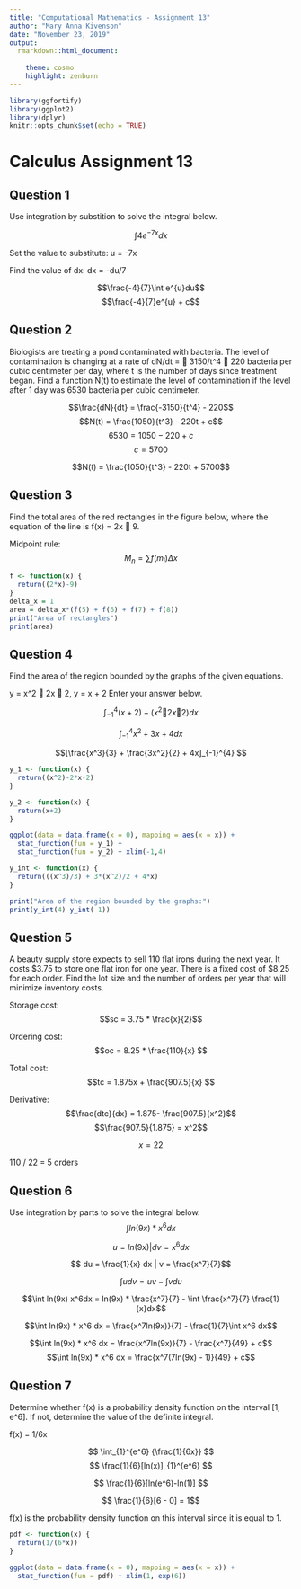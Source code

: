 ```yaml
---
title: "Computational Mathematics - Assignment 13"
author: "Mary Anna Kivenson"
date: "November 23, 2019"
output:
  rmarkdown::html_document:
    
    theme: cosmo 
    highlight: zenburn
---
```


```r
library(ggfortify)
library(ggplot2)
library(dplyr)
knitr::opts_chunk$set(echo = TRUE)
```


# Calculus Assignment 13  {.tabset}

## Question 1
Use integration by substition to solve the integral below.

$$\int 4e^{-7x}dx$$

Set the value to substitute:
u = -7x

Find the value of dx:
dx = -du/7

$$\frac{-4}{7}\int e^{u}du$$
$$\frac{-4}{7}e^{u} + c$$

## Question 2

Biologists are treating a pond contaminated with bacteria. The level of contamination is changing at a rate of dN/dt =  3150/t^4  220 bacteria per cubic centimeter per day, where t is the number of days since treatment began. Find a function N(t) to estimate the level of contamination if the level after 1 day was 6530 bacteria per cubic centimeter.

$$\frac{dN}{dt} = \frac{-3150}{t^4} - 220$$
$$N(t) = \frac{1050}{t^3} - 220t + c$$
$$6530 = 1050 - 220 + c$$
$$c = 5700$$

$$N(t) = \frac{1050}{t^3} - 220t + 5700$$

## Question 3

Find the total area of the red rectangles in the figure below, where the equation of the line is f(x) = 2x  9.

Midpoint rule:
$$M_n = \sum{f(m_i)\Delta x}$$



```r
f <- function(x) {
  return((2*x)-9)
}
delta_x = 1
area = delta_x*(f(5) + f(6) + f(7) + f(8))
print("Area of rectangles")
print(area)
```

## Question 4

Find the area of the region bounded by the graphs of the given equations.

y = x^2  2x  2, y = x + 2
Enter your answer below.

$$\int_{-1}^{4} (x+2) - (x^2  2x  2) dx$$

$$\int_{-1}^{4} x^2 + 3x + 4 dx$$

$$[\frac{x^3}{3} + \frac{3x^2}{2} + 4x]_{-1}^{4} $$


```r
y_1 <- function(x) {
  return((x^2)-2*x-2)
}

y_2 <- function(x) {
  return(x+2)
}

ggplot(data = data.frame(x = 0), mapping = aes(x = x)) +
  stat_function(fun = y_1) + 
  stat_function(fun = y_2) + xlim(-1,4)

y_int <- function(x) {
  return(((x^3)/3) + 3*(x^2)/2 + 4*x)
}

print("Area of the region bounded by the graphs:")
print(y_int(4)-y_int(-1))
```

## Question 5

A beauty supply store expects to sell 110 flat irons during the next year. It costs $3.75 to store one flat iron for one year.
There is a fixed cost of $8.25 for each order. Find the lot size and the number of orders per year that will minimize inventory costs.

Storage cost:
$$sc = 3.75 * \frac{x}{2}$$

Ordering cost:
$$oc = 8.25 * \frac{110}{x} $$

Total cost:
$$tc = 1.875x + \frac{907.5}{x} $$

Derivative:
$$\frac{dtc}{dx} = 1.875- \frac{907.5}{x^2}$$
$$\frac{907.5}{1.875} = x^2$$

$$x = 22$$

110 / 22 = 5 orders

## Question 6

Use integration by parts to solve the integral below.
$$\int ln(9x) * x^6 dx$$

$$u = ln(9x) | dv = x^6dx$$


$$ du = \frac{1}{x} dx | v = \frac{x^7}{7}$$

$$\int u dv = uv - \int vdu$$

$$\int ln(9x) x^6dx = ln(9x) * \frac{x^7}{7} - \int \frac{x^7}{7} \frac{1}{x}dx$$

$$\int ln(9x) * x^6 dx = \frac{x^7ln(9x)}{7} - \frac{1}{7}\int x^6 dx$$

$$\int ln(9x) * x^6 dx = \frac{x^7ln(9x)}{7} - \frac{x^7}{49} + c$$
$$\int ln(9x) * x^6 dx = \frac{x^7(7ln(9x) - 1)}{49} + c$$

## Question 7 
Determine whether f(x) is a probability density function on the interval [1, e^6]. If not, determine the value of the definite integral.

f(x) = 1/6x

$$ \int_{1}^{e^6} {\frac{1}{6x}} $$
$$ \frac{1}{6}[ln(x)]_{1}^{e^6} $$

$$ \frac{1}{6}[ln(e^6)-ln(1)] $$

$$ \frac{1}{6}[6 - 0] = 1$$

f(x) is the probability density function on this interval since it is equal to 1.

```r
pdf <- function(x) {
  return(1/(6*x))
}

ggplot(data = data.frame(x = 0), mapping = aes(x = x)) +
  stat_function(fun = pdf) + xlim(1, exp(6))
```

